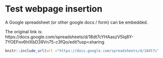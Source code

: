 # Test webpage insertion


A Google spreadsheet (or other google docs / form) can be embedded.

The original link is:
https://docs.google.com/spreadsheets/d/18dt7cYHAaszV5Iq8Y-7YOEFnv6hIXbD39Vn75-c3fQo/edit?usp=sharing

```r
knitr::include_url(url ="https://docs.google.com/spreadsheets/d/18dt7cYHAaszV5Iq8Y-7YOEFnv6hIXbD39Vn75-c3fQo/edit?usp=sharing")
```

